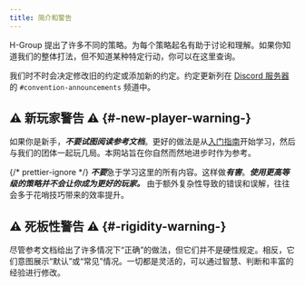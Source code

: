 ```yaml
---
title: 简介和警告
---
```


H-Group 提出了许多不同的策略。为每个策略起名有助于讨论和理解。如果你知道我们的整体打法，但不知道某种特定行动，你可以在这里查询。

我们时不时会决定修改旧的约定或添加新的约定。约定更新列在 [Discord 服务器](https://discord.gg/FADvkJp) 的 `#convention-announcements` 频道中。

## ⚠️ 新玩家警告 ⚠️ \{#-new-player-warning-\}

如果你是新手，<Em>**不要试图阅读参考文档**</Em>。更好的做法是从[入门指南](beginner.mdx)开始学习，然后与我们的团体一起玩几局。本网站旨在你自然而然地进步时作为参考。

{/* prettier-ignore */}
<Em>**不要**</Em>急于学习这里的所有内容。这样做<Em>**有害**</Em>。<Em>**使用更高等级的策略并不会让你成为更好的玩家。**</Em> 由于额外复杂性导致的错误和误解，往往会多于花哨技巧带来的效率提升。

## ⚠️ 死板性警告 ⚠️ \{#-rigidity-warning-\}

尽管参考文档给出了许多情况下“正确”的做法，但它们并不是硬性规定。相反，它们意图展示“默认”或“常见”情况。一切都是灵活的，可以通过智慧、判断和丰富的经验进行修改。
